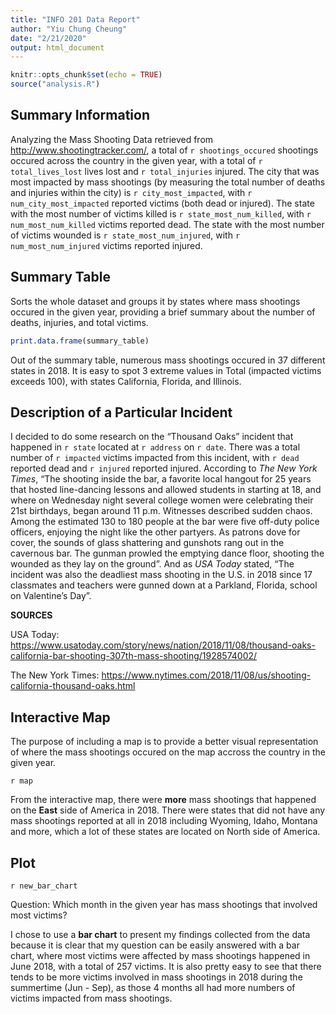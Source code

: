 ```yaml
---
title: "INFO 201 Data Report"
author: "Yiu Chung Cheung"
date: "2/21/2020"
output: html_document
---
```


```r
knitr::opts_chunk$set(echo = TRUE)
source("analysis.R")
```

## Summary Information
Analyzing the Mass Shooting Data retrieved from <http://www.shootingtracker.com/>, a total of `r shootings_occured` shootings occured across the country in the given year, with a total of `r total_lives_lost` lives lost and `r total_injuries` injured. The city that was most impacted by mass shootings (by measuring the total number of deaths and injuries within the city) is `r city_most_impacted`, with `r num_city_most_impacted` reported victims (both dead or injured). The state with the most number of victims killed is `r state_most_num_killed`, with `r num_most_num_killed` victims reported dead. The state with the most number of victims wounded is `r state_most_num_injured`, with `r num_most_num_injured` victims reported injured. 

## Summary Table
Sorts the whole dataset and groups it by states where mass shootings occured in the given year, providing a brief summary about the number of deaths, injuries, and total victims.
```r
print.data.frame(summary_table)
```
Out of the summary table, numerous mass shootings occured in 37 different states in 2018. It is easy to spot 3 extreme values in Total (impacted victims exceeds 100), with states California, Florida, and Illinois. 

## Description of a Particular Incident
I decided to do some research on the "Thousand Oaks" incident that happened in `r state` located at `r address` on `r date`. There was a total number of `r impacted` victims impacted from this incident, with `r dead` reported dead and `r injured` reported injured. According to _The New York Times_, "The shooting inside the bar, a favorite local hangout for 25 years that hosted line-dancing lessons and allowed students in starting at 18, and where on Wednesday night several college women were celebrating their 21st birthdays, began around 11 p.m. Witnesses described sudden chaos. Among the estimated 130 to 180 people at the bar were five off-duty police officers, enjoying the night like the other partyers. As patrons dove for cover, the sounds of glass shattering and gunshots rang out in the cavernous bar. The gunman prowled the emptying dance floor, shooting the wounded as they lay on the ground". And as _USA Today_ stated, "The incident was also the deadliest mass shooting in the U.S. in 2018 since 17 classmates and teachers were gunned down at a Parkland, Florida, school on Valentine's Day".

**SOURCES**


USA Today: <https://www.usatoday.com/story/news/nation/2018/11/08/thousand-oaks-california-bar-shooting-307th-mass-shooting/1928574002/>


The New York Times: <https://www.nytimes.com/2018/11/08/us/shooting-california-thousand-oaks.html>

## Interactive Map 
The purpose of including a map is to provide a better visual representation of where the mass shootings occured on the map accross the country in the given year. 

`r map`

From the interactive map, there were **more** mass shootings that happened on the **East** side of America in 2018. There were states that did not have any mass shootings reported at all in 2018 including Wyoming, Idaho, Montana and more, which a lot of these states are located on North side of America. 


## Plot

`r new_bar_chart`

Question: Which month in the given year has mass shootings that involved most victims? 


I chose to use a **bar chart** to present my findings collected from the data because it is clear that my question can be easily answered with a bar chart, where most victims were affected by mass shootings happened in June 2018, with a total of 257 victims. It is also pretty easy to see that there tends to be more victims involved in mass shootings in 2018 during the summertime (Jun - Sep), as those 4 months all had more numbers of victims impacted from mass shootings.
